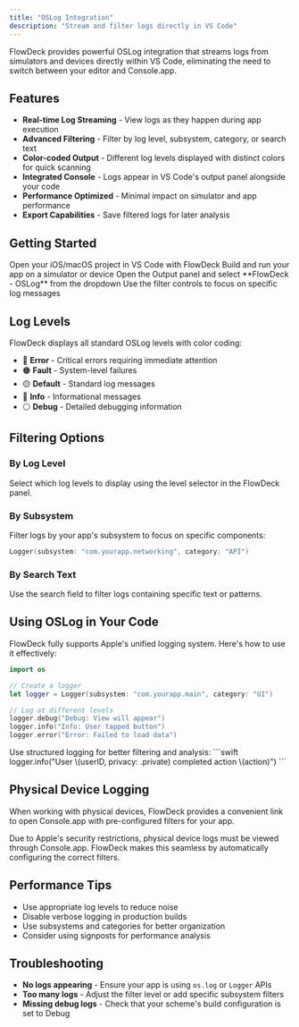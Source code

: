```yaml
---
title: "OSLog Integration"
description: "Stream and filter logs directly in VS Code"
---
```


FlowDeck provides powerful OSLog integration that streams logs from simulators and devices directly within VS Code, eliminating the need to switch between your editor and Console.app.

## Features

- **Real-time Log Streaming** - View logs as they happen during app execution
- **Advanced Filtering** - Filter by log level, subsystem, category, or search text
- **Color-coded Output** - Different log levels displayed with distinct colors for quick scanning
- **Integrated Console** - Logs appear in VS Code's output panel alongside your code
- **Performance Optimized** - Minimal impact on simulator and app performance
- **Export Capabilities** - Save filtered logs for later analysis

## Getting Started

<Steps>
  <Step title="Open your project">
    Open your iOS/macOS project in VS Code with FlowDeck
  </Step>
  <Step title="Start your app">
    Build and run your app on a simulator or device
  </Step>
  <Step title="View logs">
    Open the Output panel and select **FlowDeck - OSLog** from the dropdown
  </Step>
  <Step title="Filter as needed">
    Use the filter controls to focus on specific log messages
  </Step>
</Steps>

## Log Levels

FlowDeck displays all standard OSLog levels with color coding:

- 🔴 **Error** - Critical errors requiring immediate attention
- 🟠 **Fault** - System-level failures
- 🟡 **Default** - Standard log messages
- 🔵 **Info** - Informational messages
- ⚪ **Debug** - Detailed debugging information

## Filtering Options

### By Log Level
Select which log levels to display using the level selector in the FlowDeck panel.

### By Subsystem
Filter logs by your app's subsystem to focus on specific components:
```swift
Logger(subsystem: "com.yourapp.networking", category: "API")
```

### By Search Text
Use the search field to filter logs containing specific text or patterns.

## Using OSLog in Your Code

FlowDeck fully supports Apple's unified logging system. Here's how to use it effectively:

```swift
import os

// Create a logger
let logger = Logger(subsystem: "com.yourapp.main", category: "UI")

// Log at different levels
logger.debug("Debug: View will appear")
logger.info("Info: User tapped button")
logger.error("Error: Failed to load data")
```

<Tip>
  Use structured logging for better filtering and analysis:
  ```swift
  logger.info("User \(userID, privacy: .private) completed action \(action)")
  ```
</Tip>

## Physical Device Logging

When working with physical devices, FlowDeck provides a convenient link to open Console.app with pre-configured filters for your app.

<Note>
  Due to Apple's security restrictions, physical device logs must be viewed through Console.app. FlowDeck makes this seamless by automatically configuring the correct filters.
</Note>

## Performance Tips

- Use appropriate log levels to reduce noise
- Disable verbose logging in production builds
- Use subsystems and categories for better organization
- Consider using signposts for performance analysis

## Troubleshooting

- **No logs appearing** - Ensure your app is using `os.log` or `Logger` APIs
- **Too many logs** - Adjust the filter level or add specific subsystem filters
- **Missing debug logs** - Check that your scheme's build configuration is set to Debug